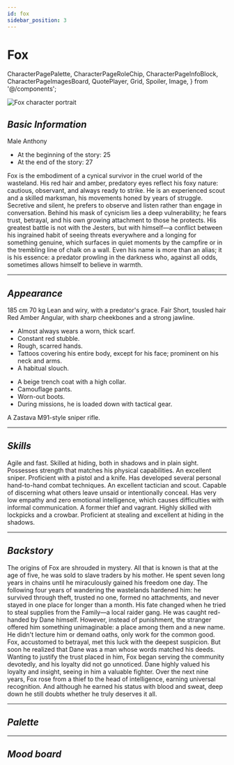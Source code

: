 ```yaml
---
id: fox
sidebar_position: 3
---
```


# Fox

  CharacterPagePalette,
  CharacterPageRoleChip,
  CharacterPageInfoBlock,
  CharacterPageImagesBoard,
  QuotePlayer,
  Grid,
  Spoiler,
  Image,
} from '@/components';

<Image
  src="/img/characters/fox/Fox.png"
  alt="Fox character portrait"
  className="portrait"
/>

## _Basic Information_

<CharacterPageRoleChip role="secondary" />

<Grid className="mt" columns={2}>
  <div>
    <CharacterPageInfoBlock label="Gender" id="char-sex">
      Male
    </CharacterPageInfoBlock>
    <CharacterPageInfoBlock label="Real Name" id="char-realName">
      Anthony
    </CharacterPageInfoBlock>
  </div>
  <div>
    <CharacterPageInfoBlock label="Age" id="char-age">
      <ul>
        <li>At the beginning of the story: 25</li>
        <li>At the end of the story: 27</li>
      </ul>
    </CharacterPageInfoBlock>
  </div>
</Grid>

<CharacterPageInfoBlock label="Short Description" id="char-short-description">
  Fox is the embodiment of a cynical survivor in the cruel world of the
  wasteland. His red hair and amber, predatory eyes reflect his foxy nature:
  cautious, observant, and always ready to strike. He is an experienced scout
  and a skilled marksman, his movements honed by years of struggle. Secretive
  and silent, he prefers to observe and listen rather than engage in
  conversation. Behind his mask of cynicism lies a deep vulnerability; he fears
  trust, betrayal, and his own growing attachment to those he protects. His
  greatest battle is not with the Jesters, but with himself—a conflict between
  his ingrained habit of seeing threats everywhere and a longing for something
  genuine, which surfaces in quiet moments by the campfire or in the trembling
  line of chalk on a wall. Even his name is more than an alias; it is his
  essence: a predator prowling in the darkness who, against all odds, sometimes
  allows himself to believe in warmth.
</CharacterPageInfoBlock>

---

## _Appearance_

<Grid columns={3} mobileAdaptive>
  <CharacterPageInfoBlock label="Height" id="char-height">
    185 cm
  </CharacterPageInfoBlock>
  <CharacterPageInfoBlock label="Weight" id="char-weight">
    70 kg
  </CharacterPageInfoBlock>
  <CharacterPageInfoBlock label="Body Type" id="char-body-type">
    Lean and wiry, with a predator's grace.
  </CharacterPageInfoBlock>
  <CharacterPageInfoBlock label="Skin Tone" id="char-body-color">
    Fair
  </CharacterPageInfoBlock>
  <CharacterPageInfoBlock label="Hairstyle" id="char-hair-type">
    Short, tousled hair
  </CharacterPageInfoBlock>
  <CharacterPageInfoBlock label="Hair Color" id="char-hair-color">
    Red
  </CharacterPageInfoBlock>
  <CharacterPageInfoBlock label="Eye Color" id="char-eye-color">
    Amber
  </CharacterPageInfoBlock>
  <CharacterPageInfoBlock label="Face Shape" id="char-face">
    Angular, with sharp cheekbones and a strong jawline.
  </CharacterPageInfoBlock>
  <CharacterPageInfoBlock label="Voice" id="char-voice">
    <QuotePlayer
      src="/audio/characters/fox/voices/sample-3s.mp3"
      quote="If you want... I can teach you my techniques. How to see without being seen. How to walk without making a sound. How to blend with the shadows, even in broad daylight."
    />
  </CharacterPageInfoBlock>
  <CharacterPageInfoBlock label="Distinguishing Features" id="char-features">
    <ul>
      <li>Almost always wears a worn, thick scarf.</li>
      <li>Constant red stubble.</li>
      <li>Rough, scarred hands.</li>
      <li>
        Tattoos covering his entire body, except for his face; prominent on his
        neck and arms.
      </li>
      <li>A habitual slouch.</li>
    </ul>
  </CharacterPageInfoBlock>
  <CharacterPageInfoBlock label="Clothing" id="char-cloth">
    <ul>
      <li>A beige trench coat with a high collar.</li>
      <li>Camouflage pants.</li>
      <li>Worn-out boots.</li>
      <li>During missions, he is loaded down with tactical gear.</li>
    </ul>
  </CharacterPageInfoBlock>
  <CharacterPageInfoBlock label="Favorite Weapon" id="char-gun">
    A Zastava M91-style sniper rifle.
  </CharacterPageInfoBlock>
</Grid>

---

## _Skills_

<Grid columns={3} mobileAdaptive>
  <CharacterPageInfoBlock label="Physical" id="char-fiz-stat">
    Agile and fast. Skilled at hiding, both in shadows and in plain sight.
    Possesses strength that matches his physical capabilities.
  </CharacterPageInfoBlock>
  <CharacterPageInfoBlock label="Combat" id="char-battle-stat">
    An excellent sniper. Proficient with a pistol and a knife. Has developed
    several personal hand-to-hand combat techniques.
  </CharacterPageInfoBlock>
  <CharacterPageInfoBlock label="Social" id="char-social-stat">
    An excellent tactician and scout. Capable of discerning what others leave
    unsaid or intentionally conceal. Has very low empathy and zero emotional
    intelligence, which causes difficulties with informal communication.
  </CharacterPageInfoBlock>
  <CharacterPageInfoBlock label="Additional" id="char-add-stat">
    A former thief and vagrant. Highly skilled with lockpicks and a crowbar.
    Proficient at stealing and excellent at hiding in the shadows.
  </CharacterPageInfoBlock>
</Grid>

---

## _Backstory_

<Spoiler>
  The origins of Fox are shrouded in mystery. All that is known is that at the
  age of five, he was sold to slave traders by his mother. He spent seven long
  years in chains until he miraculously gained his freedom one day. The
  following four years of wandering the wastelands hardened him: he survived
  through theft, trusted no one, formed no attachments, and never stayed in one
  place for longer than a month. His fate changed when he tried to steal
  supplies from the Family—a local raider gang. He was caught red-handed by Dane
  himself. However, instead of punishment, the stranger offered him something
  unimaginable: a place among them and a new name. He didn't lecture him or
  demand oaths, only work for the common good. Fox, accustomed to betrayal, met
  this luck with the deepest suspicion. But soon he realized that Dane was a man
  whose words matched his deeds. Wanting to justify the trust placed in him, Fox
  began serving the community devotedly, and his loyalty did not go unnoticed.
  Dane highly valued his loyalty and insight, seeing in him a valuable fighter.
  Over the next nine years, Fox rose from a thief to the head of intelligence,
  earning universal recognition. And although he earned his status with blood
  and sweat, deep down he still doubts whether he truly deserves it all.
</Spoiler>

---

## _Palette_

<CharacterPagePalette palette={FOX_PALETTE} />

---

## _Mood board_

<CharacterPageImagesBoard images={FOX_MOOD_BOARD} />
